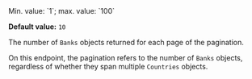 <ParamField query="per_page" type="integer" >  
Min. value: `1`; max. value: `100`

**Default value:** `10`

The number of `Banks` objects returned for each page of the pagination. 

On this endpoint, the pagination refers to the number of `Banks` objects, regardless of whether they span multiple `Countries` objects.
</ParamField>